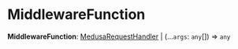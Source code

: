 
# MiddlewareFunction

 **MiddlewareFunction**: [MedusaRequestHandler](../medusa.MedusaRequestHandler/page.mdx) \| (...`args`: `any`[]) => `any`
